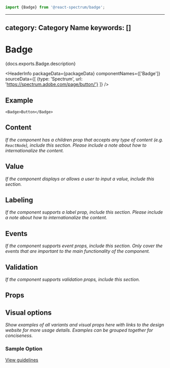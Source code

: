 <!-- Copyright 2020 Adobe. All rights reserved.
This file is licensed to you under the Apache License, Version 2.0 (the "License");
you may not use this file except in compliance with the License. You may obtain a copy
of the License at http://www.apache.org/licenses/LICENSE-2.0
Unless required by applicable law or agreed to in writing, software distributed under
the License is distributed on an "AS IS" BASIS, WITHOUT WARRANTIES OR REPRESENTATIONS
OF ANY KIND, either express or implied. See the License for the specific language
governing permissions and limitations under the License. -->



```jsx import
import {Badge} from '@react-spectrum/badge';
```

---
category: Category Name
keywords: []
---

# Badge

<p>{docs.exports.Badge.description}</p>

<HeaderInfo
  packageData={packageData}
  componentNames={['Badge']}
  sourceData={[
    {type: 'Spectrum', url: 'https://spectrum.adobe.com/page/button/'}
  ]} />

## Example

```tsx example
<Badge>Button</Badge>
```

## Content

*If the component has a children prop that accepts any type of content (e.g. `ReactNode`), include this section. Please include a note about how to internationalize the content.*

## Value

*If the component displays or allows a user to input a value, include this section.*

## Labeling

*If the component supports a label prop, include this section. Please include a note about how to internationalize the content.*

## Events

*If the component supports event props, include this section. Only cover the events that are important to the main functionality of the component.*

## Validation

*If the component supports validation props, include this section.*

## Props

<PropTable component={docs.exports.Badge} links={docs.links} />

## Visual options

*Show examples of all variants and visual props here with links to the design website for more usage details. Examples can be grouped together for conciseness.*

### Sample Option
[View guidelines](https://spectrum.adobe.com/page/text-field/#Width)
